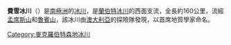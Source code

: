 {{unreferenced|time=2013-12-06T11:36:29+00:00}}
'''費雪冰川'''（{{lang-en|Fisher Glacier}}）是[[南極洲|南極洲]]的[[冰川|冰川]]，是[[蘭伯特冰川|蘭伯特冰川]]的西面支流，全長約160公里，流經[[孟席斯山|孟席斯山]]和[[魯賓山|魯賓山]]，該冰川由[[澳大利亞|澳大利亞]]的探險隊發現，以首席地質學家命名。

{{coord|73|15|S|66|0|E|type:glacier_region:AQ_source:GNIS|display=title}}

{{DEFAULTSORT:Fisher Glacier}}
[[Category:麥克羅伯特森地冰川|Category:麥克羅伯特森地冰川]]


{{MacRobertsonLand-geo-stub}}
